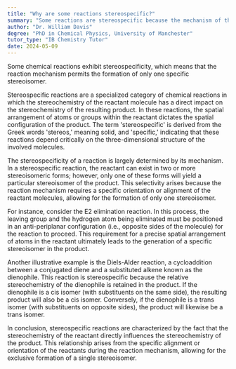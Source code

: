 ```yaml
---
title: "Why are some reactions stereospecific?"
summary: "Some reactions are stereospecific because the mechanism of the reaction allows only one stereoisomer to be formed."
author: "Dr. William Davis"
degree: "PhD in Chemical Physics, University of Manchester"
tutor_type: "IB Chemistry Tutor"
date: 2024-05-09
---
```


Some chemical reactions exhibit stereospecificity, which means that the reaction mechanism permits the formation of only one specific stereoisomer.

Stereospecific reactions are a specialized category of chemical reactions in which the stereochemistry of the reactant molecule has a direct impact on the stereochemistry of the resulting product. In these reactions, the spatial arrangement of atoms or groups within the reactant dictates the spatial configuration of the product. The term 'stereospecific' is derived from the Greek words 'stereos,' meaning solid, and 'specific,' indicating that these reactions depend critically on the three-dimensional structure of the involved molecules.

The stereospecificity of a reaction is largely determined by its mechanism. In a stereospecific reaction, the reactant can exist in two or more stereoisomeric forms; however, only one of these forms will yield a particular stereoisomer of the product. This selectivity arises because the reaction mechanism requires a specific orientation or alignment of the reactant molecules, allowing for the formation of only one stereoisomer.

For instance, consider the E2 elimination reaction. In this process, the leaving group and the hydrogen atom being eliminated must be positioned in an anti-periplanar configuration (i.e., opposite sides of the molecule) for the reaction to proceed. This requirement for a precise spatial arrangement of atoms in the reactant ultimately leads to the generation of a specific stereoisomer in the product.

Another illustrative example is the Diels-Alder reaction, a cycloaddition between a conjugated diene and a substituted alkene known as the dienophile. This reaction is stereospecific because the relative stereochemistry of the dienophile is retained in the product. If the dienophile is a cis isomer (with substituents on the same side), the resulting product will also be a cis isomer. Conversely, if the dienophile is a trans isomer (with substituents on opposite sides), the product will likewise be a trans isomer.

In conclusion, stereospecific reactions are characterized by the fact that the stereochemistry of the reactant directly influences the stereochemistry of the product. This relationship arises from the specific alignment or orientation of the reactants during the reaction mechanism, allowing for the exclusive formation of a single stereoisomer.
    